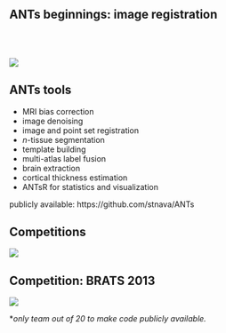 
##  ANTs beginnings:  image registration

<BR><BR>

![](./Figures/highresdiffeos.jpg)

##  ANTs tools

* MRI bias correction
* image denoising
* image and point set registration
* $n$-tissue segmentation
* template building
* multi-atlas label fusion
* brain extraction
* cortical thickness estimation
* ANTsR for statistics and visualization

publicly available:  https://github.com/stnava/ANTs

## Competitions

![](./Figures/evalhistory.png)

## Competition:  BRATS 2013

![](./Figures/bratsData.png)

*_only team out of 20 to make code publicly available._



